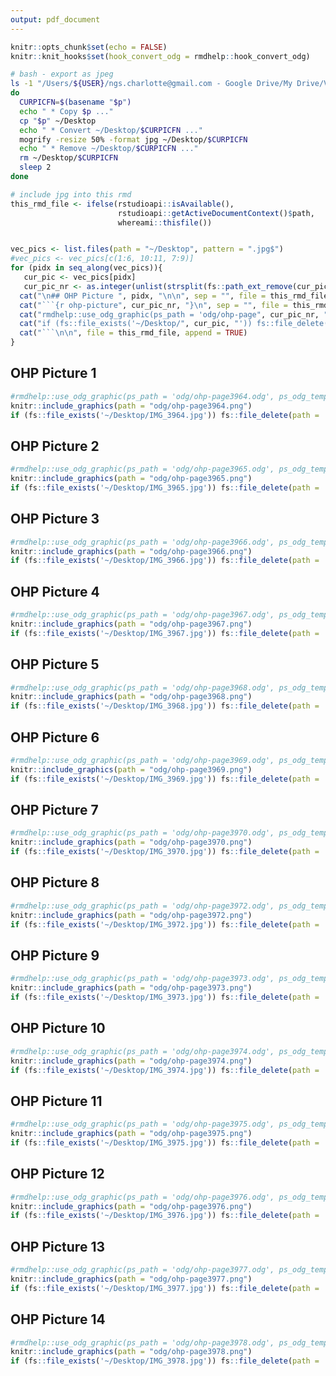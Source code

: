 ```yaml
---
output: pdf_document
---
```


```r
knitr::opts_chunk$set(echo = FALSE)
knitr::knit_hooks$set(hook_convert_odg = rmdhelp::hook_convert_odg)
```

```bash
# bash - export as jpeg
ls -1 "/Users/${USER}/ngs.charlotte@gmail.com - Google Drive/My Drive/Vorlesung/LBG/FS2023/OHPL06"/* | while read p
do
  CURPICFN=$(basename "$p")
  echo " * Copy $p ..."
  cp "$p" ~/Desktop
  echo " * Convert ~/Desktop/$CURPICFN ..."
  mogrify -resize 50% -format jpg ~/Desktop/$CURPICFN
  echo " * Remove ~/Desktop/$CURPICFN ..."
  rm ~/Desktop/$CURPICFN
  sleep 2
done
```

```r
# include jpg into this rmd
this_rmd_file <- ifelse(rstudioapi::isAvailable(),
                        rstudioapi::getActiveDocumentContext()$path,
                        whereami::thisfile())


vec_pics <- list.files(path = "~/Desktop", pattern = ".jpg$")
#vec_pics <- vec_pics[c(1:6, 10:11, 7:9)]
for (pidx in seq_along(vec_pics)){
   cur_pic <- vec_pics[pidx]
   cur_pic_nr <- as.integer(unlist(strsplit(fs::path_ext_remove(cur_pic), "_"))[2])
  cat("\n## OHP Picture ", pidx, "\n\n", sep = "", file = this_rmd_file, append = TRUE)
  cat("```{r ohp-picture", cur_pic_nr, "}\n", sep = "", file = this_rmd_file, append = TRUE)
  cat("rmdhelp::use_odg_graphic(ps_path = 'odg/ohp-page", cur_pic_nr, ".odg', ps_odg_template = 'odg_draw_a4_portrait')\n", sep = "", file = this_rmd_file, append = TRUE)
  cat("if (fs::file_exists('~/Desktop/", cur_pic, "')) fs::file_delete(path = '~/Desktop/", cur_pic, "')\n", sep = "", file = this_rmd_file, append = TRUE)
  cat("```\n\n", file = this_rmd_file, append = TRUE)
}
```



## OHP Picture 1

```r
#rmdhelp::use_odg_graphic(ps_path = 'odg/ohp-page3964.odg', ps_odg_template = 'odg_draw_a4_portrait')
knitr::include_graphics(path = "odg/ohp-page3964.png")
if (fs::file_exists('~/Desktop/IMG_3964.jpg')) fs::file_delete(path = '~/Desktop/IMG_3964.jpg')
```


## OHP Picture 2

```r
#rmdhelp::use_odg_graphic(ps_path = 'odg/ohp-page3965.odg', ps_odg_template = 'odg_draw_a4_portrait')
knitr::include_graphics(path = "odg/ohp-page3965.png")
if (fs::file_exists('~/Desktop/IMG_3965.jpg')) fs::file_delete(path = '~/Desktop/IMG_3965.jpg')
```


## OHP Picture 3

```r
#rmdhelp::use_odg_graphic(ps_path = 'odg/ohp-page3966.odg', ps_odg_template = 'odg_draw_a4_portrait')
knitr::include_graphics(path = "odg/ohp-page3966.png")
if (fs::file_exists('~/Desktop/IMG_3966.jpg')) fs::file_delete(path = '~/Desktop/IMG_3966.jpg')
```


## OHP Picture 4

```r
#rmdhelp::use_odg_graphic(ps_path = 'odg/ohp-page3967.odg', ps_odg_template = 'odg_draw_a4_portrait')
knitr::include_graphics(path = "odg/ohp-page3967.png")
if (fs::file_exists('~/Desktop/IMG_3967.jpg')) fs::file_delete(path = '~/Desktop/IMG_3967.jpg')
```


## OHP Picture 5

```r
#rmdhelp::use_odg_graphic(ps_path = 'odg/ohp-page3968.odg', ps_odg_template = 'odg_draw_a4_portrait')
knitr::include_graphics(path = "odg/ohp-page3968.png")
if (fs::file_exists('~/Desktop/IMG_3968.jpg')) fs::file_delete(path = '~/Desktop/IMG_3968.jpg')
```


## OHP Picture 6

```r
#rmdhelp::use_odg_graphic(ps_path = 'odg/ohp-page3969.odg', ps_odg_template = 'odg_draw_a4_portrait')
knitr::include_graphics(path = "odg/ohp-page3969.png")
if (fs::file_exists('~/Desktop/IMG_3969.jpg')) fs::file_delete(path = '~/Desktop/IMG_3969.jpg')
```


## OHP Picture 7

```r
#rmdhelp::use_odg_graphic(ps_path = 'odg/ohp-page3970.odg', ps_odg_template = 'odg_draw_a4_portrait')
knitr::include_graphics(path = "odg/ohp-page3970.png")
if (fs::file_exists('~/Desktop/IMG_3970.jpg')) fs::file_delete(path = '~/Desktop/IMG_3970.jpg')
```


## OHP Picture 8

```r
#rmdhelp::use_odg_graphic(ps_path = 'odg/ohp-page3972.odg', ps_odg_template = 'odg_draw_a4_portrait')
knitr::include_graphics(path = "odg/ohp-page3972.png")
if (fs::file_exists('~/Desktop/IMG_3972.jpg')) fs::file_delete(path = '~/Desktop/IMG_3972.jpg')
```


## OHP Picture 9

```r
#rmdhelp::use_odg_graphic(ps_path = 'odg/ohp-page3973.odg', ps_odg_template = 'odg_draw_a4_portrait')
knitr::include_graphics(path = "odg/ohp-page3973.png")
if (fs::file_exists('~/Desktop/IMG_3973.jpg')) fs::file_delete(path = '~/Desktop/IMG_3973.jpg')
```


## OHP Picture 10

```r
#rmdhelp::use_odg_graphic(ps_path = 'odg/ohp-page3974.odg', ps_odg_template = 'odg_draw_a4_portrait')
knitr::include_graphics(path = "odg/ohp-page3974.png")
if (fs::file_exists('~/Desktop/IMG_3974.jpg')) fs::file_delete(path = '~/Desktop/IMG_3974.jpg')
```


## OHP Picture 11

```r
#rmdhelp::use_odg_graphic(ps_path = 'odg/ohp-page3975.odg', ps_odg_template = 'odg_draw_a4_portrait')
knitr::include_graphics(path = "odg/ohp-page3975.png")
if (fs::file_exists('~/Desktop/IMG_3975.jpg')) fs::file_delete(path = '~/Desktop/IMG_3975.jpg')
```


## OHP Picture 12

```r
#rmdhelp::use_odg_graphic(ps_path = 'odg/ohp-page3976.odg', ps_odg_template = 'odg_draw_a4_portrait')
knitr::include_graphics(path = "odg/ohp-page3976.png")
if (fs::file_exists('~/Desktop/IMG_3976.jpg')) fs::file_delete(path = '~/Desktop/IMG_3976.jpg')
```


## OHP Picture 13

```r
#rmdhelp::use_odg_graphic(ps_path = 'odg/ohp-page3977.odg', ps_odg_template = 'odg_draw_a4_portrait')
knitr::include_graphics(path = "odg/ohp-page3977.png")
if (fs::file_exists('~/Desktop/IMG_3977.jpg')) fs::file_delete(path = '~/Desktop/IMG_3977.jpg')
```


## OHP Picture 14

```r
#rmdhelp::use_odg_graphic(ps_path = 'odg/ohp-page3978.odg', ps_odg_template = 'odg_draw_a4_portrait')
knitr::include_graphics(path = "odg/ohp-page3978.png")
if (fs::file_exists('~/Desktop/IMG_3978.jpg')) fs::file_delete(path = '~/Desktop/IMG_3978.jpg')
```
              
